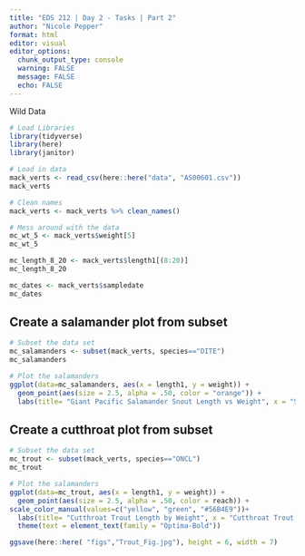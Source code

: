 ```yaml
---
title: "EDS 212 | Day 2 - Tasks | Part 2"
author: "Nicole Pepper"
format: html
editor: visual
editor_options: 
  chunk_output_type: console
  warning: FALSE
  message: FALSE
  echo: FALSE
---
```


Wild Data

```r
# Load Libraries
library(tidyverse)
library(here)
library(janitor)
```

```r
# Load in data
mack_verts <- read_csv(here::here("data", "AS00601.csv"))
mack_verts

# Clean names
mack_verts <- mack_verts %>% clean_names() 

```

```r
# Mess around with the data
mc_wt_5 <- mack_verts$weight[5]
mc_wt_5

mc_length_8_20 <- mack_verts$length1[(8:20)]
mc_length_8_20

mc_dates <- mack_verts$sampledate
mc_dates
```

## Create a salamander plot from subset
```r

# Subset the data set
mc_salamanders <- subset(mack_verts, species=="DITE")
mc_salamanders

# Plot the salamanders
ggplot(data=mc_salamanders, aes(x = length1, y = weight)) +
  geom_point(aes(size = 2.5, alpha = .50, color = "orange")) +
  labs(title= "Giant Pacific Salamander Snout Length vs Weight", x = "Snought-Vent Length (millimeters)", y = "Weight (grams)") + theme(legend.position="none")

```

## Create a cutthroat plot from subset
```r

# Subset the data set
mc_trout <- subset(mack_verts, species=="ONCL")
mc_trout

# Plot the salamanders
ggplot(data=mc_trout, aes(x = length1, y = weight)) +
  geom_point(aes(size = 2.5, alpha = .50, color = reach)) +
scale_color_manual(values=c("yellow", "green", "#56B4E9"))+ 
  labs(title= "Cutthroat Trout Length by Weight", x = "Cutthroat Trout Length (millimeters)", y = "Weight (grams)") + theme(legend.position="none") +
  theme(text = element_text(family = "Optima-Bold"))

ggsave(here::here( "figs","Trout_Fig.jpg"), height = 6, width = 7)
```
